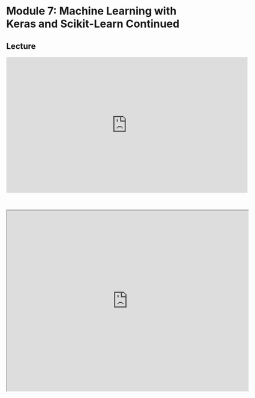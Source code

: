 # Module 7: Machine Learning with Keras and Scikit-Learn Continued

## Lecture

<iframe width="640" height="360" src="https://www.youtube.com/embed/B2XJDG5vAGs?si=W_23W3H1D05e3ODp" title="YouTube video player" frameborder="0" allow="accelerometer; autoplay; clipboard-write; encrypted-media; gyroscope; picture-in-picture; web-share" referrerpolicy="strict-origin-when-cross-origin" allowfullscreen></iframe>

<br>

<iframe src="https://drive.google.com/file/d/1zvuElLllybbOkvWv5IsjZZuMRXb6O9Rg/preview" width="640" height="480" allow="autoplay"></iframe>
